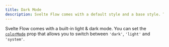 ```yaml
---
title: Dark Mode
description: Svelte Flow comes with a default style and a base style. This example shows how the base style looks.
---
```



Svelte Flow comes with a built-in light & dark mode. You can set the [`colorMode`](/api-reference/svelte-flow#color-mode) prop that allows you to switch between `'dark'`, `'light'` and `'system'`.

<RemoteCodeViewer
  route="examples/styling/dark-mode"
  framework="svelte"
/>

